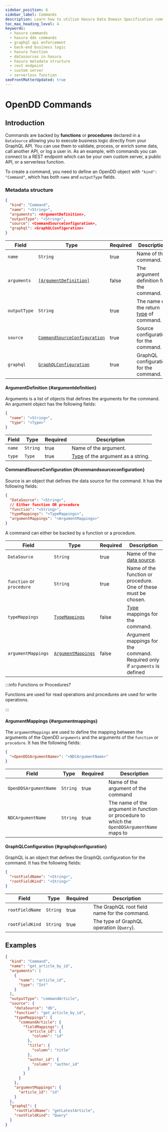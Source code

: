 ```yaml
---
sidebar_position: 6
sidebar_label: Commands
description: Learn how to utilize Hasura Data Domain Specification commands to execute business logic directly from your GraphQL API.
toc_max_heading_level: 4
keywords:
  - hasura commands
  - hasura dds commands
  - graphql api enforcement
  - back-end business logic
  - hasura function
  - datasources in hasura
  - hasura metadata structure
  - rest endpoint
  - custom server
  - serverless function
seoFrontMatterUpdated: true
---
```


# OpenDD Commands

## Introduction

Commands are backed by **functions** or **procedures** declared in a `DataSource` allowing you to execute business logic
directly from your GraphQL API. You can use them to validate, process, or enrich some data, call another API, or log a
user in. As an example, with commands you can connect to a REST endpoint which can be your own custom server, a public
API, or a serverless function.

To create a command, you need to define an OpenDD object with `"kind": "Command"`, which has both `name` and
`outputType` fields.

### Metadata structure

```json
{
  "kind": "Command",
  "name": "<String>",
  "arguments": <ArgumentDefinition>,
  "outputType": "<String>",
  "source": <CommandSourceConfiguration>,
  "graphql": <GraphQLConfiguration>
}
```

| Field        | Type                                                        | Required | Description                                            |
|--------------|-------------------------------------------------------------|----------|--------------------------------------------------------|
| `name`       | `String`                                                    | true     | Name of the command.                                   |
| `arguments`  | [`[ArgumentDefinition]`](#argumentdefinition)               | false    | The argument definition for the command.               |
| `outputType` | `String`                                                    | true     | The name of the return [type](./types.mdx) of command. |
| `source`     | [`CommandSourceConfiguration`](#commandsourceconfiguration) | true     | Source configuration for the command.                  |
| `graphql`    | [`GraphQLConfiguration`](#graphqlconfiguration)             | true     | GraphQL configuration for the command.                 |

#### ArgumentDefinition {#argumentdefinition}

Arguments is a list of objects that defines the arguments for the command. An argument object has the following fields:

```json
{
  "name": "<String>",
  "type": "<Type>"
}
```

| Field  | Type     | Required | Description                                      |
| ------ | -------- | -------- | ------------------------------------------------ |
| `name` | `String` | true     | Name of the argument.                            |
| `type` | `Type`   | true     | [Type](./types.mdx) of the argument as a string. |

#### CommandSourceConfiguration {#commandsourceconfiguration}

Source is an object that defines the data source for the command. It has the following fields:

```json
{
  "DataSource": "<String>",
  // Either function OR procedure
  "function": "<String>",
  "typeMappings": "<TypeMappings>",
  "argumentMappings": "<ArgumentMappings>"
}
```

A command can either be backed by a function or a procedure.

| Field                     | Type                                               | Required | Description                                                                |
|---------------------------|----------------------------------------------------|----------|----------------------------------------------------------------------------|
| `DataSource`              | `String`                                           | true     | Name of the [data source](./data-sources.mdx).                             |
| `function` or `procedure` | `String`                                           | true     | Name of the function or procedure. One of these must be chosen.            |
| `typeMappings`            | [`TypeMappings`](./common-syntax.mdx#typemappings) | false    | [Type](./types.mdx) mappings for the command.                              |
| `argumentMappings`        | [`ArgumentMappings`](#argumentmappings)            | false    | Argument mappings for the command. Required only if `arguments` is defined |


:::info Functions or Procedures?

Functions are used for read operations and procedures are used for write operations.

:::

#### ArgumentMappings {#argumentmappings}

The `argumentMappings` are used to define the mapping between the arguments of the OpenDD `arguments` and the arguments
of the `function` or `procedure`. It has the following fields:

```json
{
  "<OpenDDSArgumentName>": "<NDCArgumentName>"
}
```

| Field                 | Type     | Required | Description                                                                                   |
|-----------------------|----------|----------|-----------------------------------------------------------------------------------------------|
| `OpenDDSArgumentName` | `String` | true     | Name of the argument of the command                                                           |                                             
| `NDCArgumentName`     | `String` | true     | The name of the argument in function or procedure to which the `OpenDDSArgumentName` maps to  |


#### GraphQLConfiguration {#graphqlconfiguration}

GraphQL is an object that defines the GraphQL configuration for the command. It has the following fields:

```json
{
  "rootFieldName": "<String>",
  "rootFieldKind": "<String>"
}
```

| Field           | Type     | Required | Description                                  |
| --------------- | -------- | -------- | -------------------------------------------- |
| `rootFieldName` | `String` | true     | The GraphQL root field name for the command. |
| `rootFieldKind` | `String` | true     | The type of GraphQL operation (`Query`).     |

## Examples

```json
{
  "kind": "Command",
  "name": "get_article_by_id",
  "arguments": [
    {
      "name": "article_id",
      "type": "Int"
    }
  ],
  "outputType": "commandArticle",
  "source": {
    "dataSource": "db",
    "function": "get_article_by_id",
    "typeMappings": {
      "commandArticle": {
        "fieldMappings": {
          "article_id": {
            "column": "id"
          },
          "title": {
            "column": "title"
          },
          "author_id": {
            "column": "author_id"
          }
        }
      }
    },
    "argumentMappings": {
      "article_id": "id"
    }
  },
  "graphql": {
    "rootFieldName": "getLatestArticle",
    "rootFieldKind": "Query"
  }
}
```
